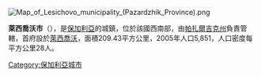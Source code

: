 [[Image:Map_of_Lesichovo_municipality_(Pazardzhik_Province).png|right]]
{{Coord|42.35|N|24.117|E|display=title}}

'''萊西喬沃市'''（{{lang-bg|Лесичово}}），是[[保加利亞|保加利亞]]的城鎮，位於該國西南部，由[[帕扎爾吉克州|帕扎爾吉克州]]負責管轄，首府設於[[萊西喬沃|萊西喬沃]]，面積209.43平方公里，2005年人口5,851，人口密度每平方公里28人。

{{Bulgaria-geo-stub}}
[[Category:保加利亞城市|Category:保加利亞城市]]